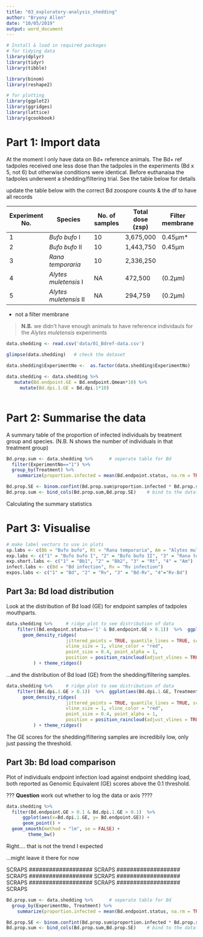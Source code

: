 ```yaml
---
title: "03_exploratory-analysis_shedding"
author: "Bryony Allen"
date: "10/05/2019"
output: word_document
---
```


```r
# Install & load in required packages 
# for tidying data  
library(dplyr)
library(tidyr)
library(tibble)

library(binom) 
library(reshape2)

# for plotting 
library(ggplot2)
library(ggridges)
library(lattice)
library(gcookbook)
```

# Part 1: Import data 

At the moment I only have data on Bd+ reference animals. The Bd+ ref tadpoles received one less dose than the tadpoles in the experiments (Bd x 5, not 6) but otherwise conditions were identical. Before euthanaisa the tadpoles underwent a shedding/filtering trial. See the table below for details


############## update the table below with the correct Bd zoospore counts & the df to have all records ###########

Experiment No. | Species              |  No. of samples  | Total dose (zsp) | Filter membrane 
---------- |------------------------- | -------------| -------------|------------- 
1 | *Bufo bufo* I          | 10      | 3,675,000    |  0.45µm*
2 | *Bufo bufo* II         | 10       | 1,443,750    | 0.45µm
3 | *Rana temporaria*      | 10      | 2,336,250    |
4 | *Alytes muletensis* I  | NA       | 472,500     | (0.2µm)
5 | *Alytes muletensis* II | NA       | 294,759     |  (0.2µm)

* not a filter membrane 

> **N.B.** we didn't have enough animals to have reference individauls for the *Alytes muletensis* experiments 

```r

data.shedding <- read.csv('data/01_Bdref-data.csv') 

glimpse(data.shedding)   # check the dataset 
 
data.shedding$ExperimentNo <-  as.factor(data.shedding$ExperimentNo)   # makes experiment number a factor 

data.shedding <- data.shedding %>%
   mutate(Bd.endpoint.GE = Bd.endpoint.Qmean*10) %>%
     mutate(Bd.dpi.1.GE = Bd.dpi.1*10) 
  
```


# Part 2: Summarise the data 

A summary table of the proportion of infected individuals by treatment group and species. (N.B. N shows the number of individuals in that treatment group)

```r
Bd.prop.sum <- data.shedding %>%      # seperate table for Bd
  filter(ExperimentNo=="1") %>%
  group_by(Treatment) %>%    
    summarize(proportion.infected = mean(Bd.endpoint.status, na.rm = TRUE), N=length(Bd.endpoint.status))

Bd.prop.SE <- binom.confint(Bd.prop.sum$proportion.infected * Bd.prop.sum$N, Bd.prop.sum$N, conf.level = 0.95, methods= "logit", Bd.prop.sum)   # calculate SE 
Bd.prop.sum <- bind_cols(Bd.prop.sum,Bd.prop.SE)    # bind to the dataframe

```

Calculating the summary statistics 


# Part 3: Visualise 

```r
# make label vectors to use in plots
sp.labs <- c(Bb = "Bufo bufo", Rt = "Rana temporaria", Am = "Alytes muletensis")
exp.labs <- c("1" = "Bufo bufo I", "2" = "Bufo bufo II", "3" = "Rana temporaria", "4" = "Alytes muletensis","5" = "Alytes muletensis II")
exp.short.labs <- c("1" = "Bb1", "2" = "Bb2", "3" = "Rt", "4" = "Am")
infect.labs <- c(Bd = "Bd infection", Rv = "Rv infection")
expos.labs <- c("1" = "Bd", "2" = "Rv", "3" = "Bd-Rv", "4"="Rv-Bd")

```

## Part 3a: Bd load distribution 

Look at the distribution of Bd load (GE) for endpoint samples of tadpoles mouthparts.

```r

data.shedding %>%     # ridge plot to see distribution of data  
    filter((Bd.endpoint.status=='1' & Bd.endpoint.GE > 0.1))  %>%  ggplot(aes(Bd.endpoint.GE, Treatment)) +
      geom_density_ridges(
                      jittered_points = TRUE, quantile_lines = TRUE, scale = 0.9, alpha = 0.7,
                      vline_size = 1, vline_color = "red",
                      point_size = 0.4, point_alpha = 1,
                      position = position_raincloud(adjust_vlines = TRUE)
          ) + theme_ridges()

```


...and the distribution of Bd load (GE) from the shedding/filtering samples.   

```r
data.shedding %>%     # ridge plot to see distribution of data  
    filter((Bd.dpi.1.GE > 0.1))  %>%  ggplot(aes(Bd.dpi.1.GE, Treatment)) +
      geom_density_ridges(
                      jittered_points = TRUE, quantile_lines = TRUE, scale = 0.9, alpha = 0.7,
                      vline_size = 1, vline_color = "red",
                      point_size = 0.4, point_alpha = 1,
                      position = position_raincloud(adjust_vlines = TRUE)
          ) + theme_ridges()

```

The GE scores for the shedding/filtering samples are incredibily low, only just passing the threshold. 


## Part 3b: Bd load comparison 

Plot of individuals endpoint infection load against endpoint shedding load, both reported as Genomic Equivalent (GE) scores above the 0.1 threshold.  

??? **Question** work out whether to log the data or axis ???? 


```r

data.shedding %>% 
  filter(Bd.endpoint.GE > 0.1 & Bd.dpi.1.GE > 0.1)  %>%
      ggplot(aes(x=Bd.dpi.1.GE, y= Bd.endpoint.GE)) + 
      geom_point() +
  geom_smooth(method = "lm", se = FALSE) +
        theme_bw()


```

Right.... that is not the trend I expected 

...might leave it there for now

################### SCRAPS ################### SCRAPS ################### SCRAPS ################### SCRAPS ################### SCRAPS ################### SCRAPS ################### SCRAPS ###################


```r
Bd.prop.sum <- data.shedding %>%      # seperate table for Bd
  group_by(ExperimentNo, Treatment) %>%    
    summarize(proportion.infected = mean(Bd.endpoint.status, na.rm = TRUE), N=length(Bd.endpoint.status))

Bd.prop.SE <- binom.confint(Bd.prop.sum$proportion.infected * Bd.prop.sum$N, Bd.prop.sum$N, conf.level = 0.95, methods= "logit", Bd.prop.sum)   # calculate SE 
Bd.prop.sum <- bind_cols(Bd.prop.sum,Bd.prop.SE)    # bind to the dataframe
```